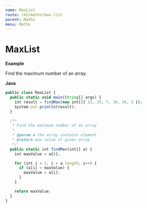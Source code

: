 ```yaml
---
name: MaxList
route: /kh/maths/max-list
parent: Maths
menu: Maths
---
```


# MaxList

**Example**

Find the maximum number of an array.

**Java**

```js
public class MaxList {
  public static void main(String[] args) {
    int result = findMax(new int[]{ 12, 35, 7, 10, 34, 2 });
    System.out.println(result);
  }

  /**
   * Find the maximum number of an array
   *
   * @param a the array contains element
   * @return max value of given array
   */
  public static int findMax(int[] a) {
    int maxValue = a[0];

    for (int i = 1; i < a.length; i++) {
      if (a[i] > maxValue) {
        maxValue = a[i];
      }
    }

    return maxValue;
  }
}
```
